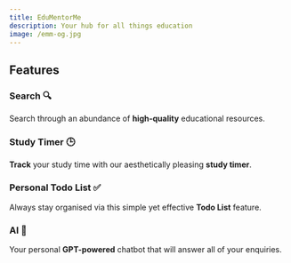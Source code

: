 ```yaml
---
title: EduMentorMe
description: Your hub for all things education
image: /emm-og.jpg
---
```


## Features

<Grid>

<Card href="/search">

### Search 🔍

Search through an abundance of **high-quality** educational resources.

</Card>

<Card href="/" disabled>

### Study Timer 🕒

**Track** your study time with our aesthetically pleasing **study timer**.

</Card>

<Card href="/" disabled>

### Personal Todo List ✅

Always stay organised via this simple yet effective **Todo List** feature.

</Card>

<Card href="/" disabled>

### AI 🤖

Your personal **GPT-powered** chatbot that will answer all of your enquiries.

</Card>

</Grid>
